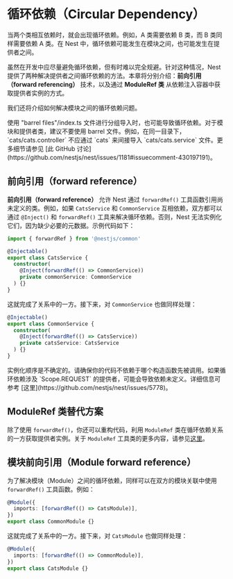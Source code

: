 # 循环依赖（Circular Dependency）

当两个类相互依赖时，就会出现循环依赖。例如，A 类需要依赖 B 类，而 B 类同样需要依赖 A 类。在 Nest 中，循环依赖可能发生在模块之间，也可能发生在提供者之间。

虽然在开发中应尽量避免循环依赖，但有时难以完全规避。针对这种情况，Nest 提供了两种解决提供者之间循环依赖的方法。本章将分别介绍：**前向引用（forward referencing）** 技术，以及通过 **ModuleRef 类** 从依赖注入容器中获取提供者实例的方式。

我们还将介绍如何解决模块之间的循环依赖问题。

<CalloutInfo type="warning">
  使用 "barrel files"/index.ts
  文件进行分组导入时，也可能导致循环依赖。对于模块和提供者类，建议不要使用 barrel
  文件。例如，在同一目录下，`cats/cats.controller` 不应通过 `cats` 来间接导入 `cats/cats.service`
  文件。更多细节请参见 [此 GitHub
  讨论](https://github.com/nestjs/nest/issues/1181#issuecomment-430197191)。
</CalloutInfo>

## 前向引用（forward reference）

**前向引用（forward reference）** 允许 Nest 通过 `forwardRef()` 工具函数引用尚未定义的类。例如，如果 `CatsService` 和 `CommonService` 互相依赖，双方都可以通过 `@Inject()` 和 `forwardRef()` 工具来解决循环依赖。否则，Nest 无法实例化它们，因为缺少必要的元数据。示例代码如下：

```ts filename='cats.service.ts'
import { forwardRef } from '@nestjs/common'

@Injectable()
export class CatsService {
  constructor(
    @Inject(forwardRef(() => CommonService))
    private commonService: CommonService
  ) {}
}
```

这就完成了关系中的一方。接下来，对 `CommonService` 也做同样处理：

```ts filename='common.service.ts'
@Injectable()
export class CommonService {
  constructor(
    @Inject(forwardRef(() => CatsService))
    private catsService: CatsService
  ) {}
}
```

<CalloutInfo type="warning">
  实例化顺序是不确定的。请确保你的代码不依赖于哪个构造函数先被调用。如果循环依赖涉及 `Scope.REQUEST`
  的提供者，可能会导致依赖未定义。详细信息可参考
  [这里](https://github.com/nestjs/nest/issues/5778)。
</CalloutInfo>

## ModuleRef 类替代方案

除了使用 `forwardRef()`，你还可以重构代码，利用 `ModuleRef` 类在循环依赖关系的一方获取提供者实例。关于 `ModuleRef` 工具类的更多内容，请参见[这里](/fundamentals/module-ref)。

## 模块前向引用（Module forward reference）

为了解决模块（Module）之间的循环依赖，同样可以在双方的模块关联中使用 `forwardRef()` 工具函数。例如：

```ts filename='common.module.ts'
@Module({
  imports: [forwardRef(() => CatsModule)],
})
export class CommonModule {}
```

这就完成了关系中的一方。接下来，对 `CatsModule` 也做同样处理：

```ts filename='cats.module.ts'
@Module({
  imports: [forwardRef(() => CommonModule)],
})
export class CatsModule {}
```
